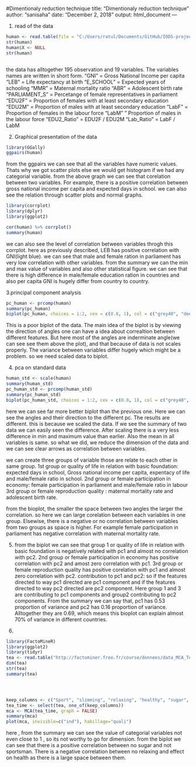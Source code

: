 #Dimentionaly reduction technique
title: "Dimentionaly reduction technique"
author: "sanisaha"
date: "December 2, 2018"
output: html_document
---


1. read of the data
```r
human <- read.table(file = "C:/Users/ratul/Documents/GitHub/IODS-project/data/human.csv", sep = ",", header = T)
str(human)
human$X <- NULL
str(human)



```
the data has alltogether 195 observation and 19 variables. The variables names are written in short form. "GNI" = Gross National Income per capita
"LEB" = Life expectancy at birth
"E_SCHOOL" = Expected years of schooling 
"MMR" = Maternal mortality ratio
"ABR" = Adolescent birth rate
"PARLIAMENT_S" = Percetange of female representatives in parliament
"EDU2F" = Proportion of females with at least secondary education
"EDU2M" = Proportion of males with at least secondary education
"LabF" = Proportion of females in the labour force
"LabM" " Proportion of males in the labour force
"EDU2_Ratio" = EDU2F / EDU2M
"Lab_Ratio" = LabF / LabM

2. Graphical presentation of the data
```r
library(GGally)
ggpairs(human)
```
from the ggpairs we can see that all the variables have numeric values. Thats why we got scatter plots else we would get histogram if we had any categorial variable. from the above graph we can see that  corelation between two variables. For example, there is a positive correlation between gross national income per capita and expected days in school.  we can also see the relation through scatter plots and normal graphs. 


```r
library(corrplot)
library(dplyr)
library(ggplot2)

cor(human) %>% corrplot()
summary(human)
````

we can also see the level of correlation between variables throgh this corrplot. here as previously described, LEB has positive correlation with GNI(light blue). we can see that male and female ration in parliament has very low correlation with other variables. from the summary we can the min and max value of variables and also other statistical figure. we can see that there is high difference in male/female education ration in countries and also per capita GNI is hugely differ from country to country.

3.principal component analysis


```r

pc_human <- prcomp(human)
summary(pc_human)
biplot(pc_human, choices = 1:2, cex = c(0.8, 1), col = c("grey40", "deeppink2"))

```
This is a poor biplot of the data. The main idea of the biplot is by viewing the direction of angles one can have a idea about correaltion between different features. But here most of the angles are inderminate angle(we can see see them above the plot), and that because of data is not scales properly. The variance between variables differ hugely which might be a problem. so we need scaled data to biplot.

4. pca on standard data

```r
human_std <- scale(human)
summary(human_std)
pc_human_std <- prcomp(human_std)
summary(pc_human_std)
biplot(pc_human_std, choices = 1:2, cex = c(0.8, 1), col = c("grey40", "deeppink2"))


```
here we can see far more better biplot than the previous one. Here we can see the angles and their direction to the different pc. The results are different. this is because we scaled the data. If we see the summary of two data we can easily seen the difference. After scaling there is a very less difference in min and maximum value than earlier. Also the mean in all variables is same. so what we did, we reduce the dimension of the data and we can see clear arrows as correlation between variables.

we can create three groups of variable those are relate to each other in same group. 
1st group or quality of life in relation with basic foundation: expected days in school, Gross national income per capita, expentacy of life and male/female ratio in school.
2nd group or female participation in economy: female participation in parliament and male/female ratio in labour 
3rd group or female reproduction quality : maternal mortality rate and adolescent birth rate. 

from the bioplot, the smaller the space between two angles the larger the correlation. so here we can large corelation between each variables in one group. Elsewise, there is a negative or no correlation between variables from two groups as space is higher. For example female participation in parliament has negative correlation with maternal mortality rate.

5.
from the biplot we can see that group 1 or quality of life in relation with basic foundation is negatively related with pc1 and almost no correlation with pc2. 2nd group or female participation in economy has positive correlation with pc2 and amost zero correlation with pc1. 3rd group or female reproduction quality has positive corelation with pc1 and almost zero correlation with pc2. 
contribution to pc1 and pc2:  so if the features directed to way  pc1 directed are pc1 component and if the features directed to way  pc2 directed are pc2 component. Here group 1 and 3 are contributing to pc1 components and group2 contributing to pc2 components. From the summary we can say that, pc1 has 0.53 proportion of variance and pc2 has 0.16 proportion of variance. Alltogether they are 0.69, which means this bioplot can explain almost 70% of variance in different countries.

6.
```r
library(FactoMineR)
library(ggplot2)
library(tidyr)
tea <- read.table("http://factominer.free.fr/course/donnees/data_MCA_Tea.csv", sep=";", header=TRUE)
dim(tea)
str(tea)
summary(tea)





```

```r
keep_columns <- c("Sport", "slimming", "relaxing", "healthy", "sugar", "effect.on.health")
tea_time <- select(tea, one_of(keep_columns))
mca <- MCA(tea_time, graph = FALSE)
summary(mca)
plot(mca, invisible=c("ind"), habillage="quali")
```

here , from the summary we can see the value of categorial variables not even close to 1 , so its not worthy to go for dimension.
from the biplot we can see that there is a positive correlation between no sugar and not sportsman. There is a negative correlation between no relaxing and effect on health as there is a large space between them.